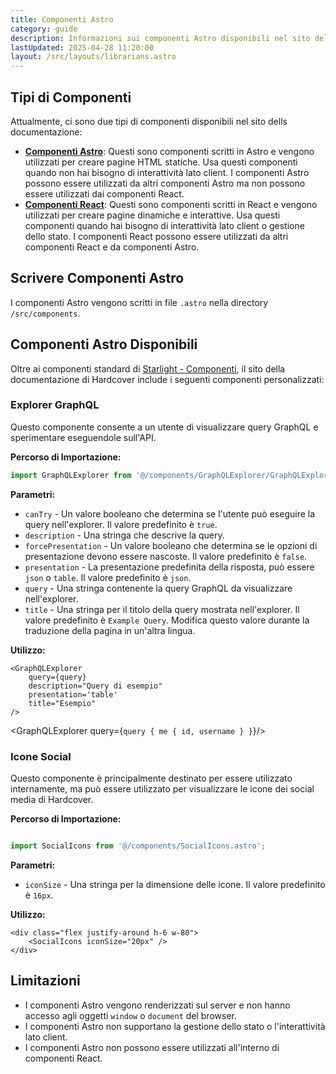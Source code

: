 ```yaml
---
title: Componenti Astro
category: guide
description: Informazioni sui componenti Astro disponibili nel sito della documentazione.
lastUpdated: 2025-04-28 11:20:00
layout: /src/layouts/librarians.astro
---
```


## Tipi di Componenti
Attualmente, ci sono due tipi di componenti disponibili nel sito dells documentazione:
- [**Componenti Astro**](./astro-components): Questi sono componenti scritti in Astro e vengono utilizzati per creare pagine HTML statiche. Usa questi componenti quando non hai bisogno di interattività lato client. I componenti Astro possono essere utilizzati da altri componenti Astro ma non possono essere utilizzati dai componenti React.
- [**Componenti React**](./react-components): Questi sono componenti scritti in React e vengono utilizzati per creare pagine dinamiche e interattive. Usa questi componenti quando hai bisogno di interattività lato client o gestione dello stato. I componenti React possono essere utilizzati da altri componenti React e da componenti Astro.

## Scrivere Componenti Astro
I componenti Astro vengono scritti in file `.astro` nella directory `/src/components`.

## Componenti Astro Disponibili
Oltre ai componenti standard di [Starlight - Componenti](https://starlight.astro.build/guides/components/), il sito della documentazione di Hardcover include i seguenti componenti personalizzati:

### Explorer GraphQL

Questo componente consente a un utente di visualizzare query GraphQL e sperimentare eseguendole sull'API.

**Percorso di Importazione:**
```js
import GraphQLExplorer from '@/components/GraphQLExplorer/GraphQLExplorer.astro';
```

**Parametri:**

- `canTry` - Un valore booleano che determina se l'utente può eseguire la query nell'explorer. Il valore predefinito è `true`.
- `description` - Una stringa che descrive la query.
- `forcePresentation` - Un valore booleano che determina se le opzioni di presentazione devono essere nascoste. Il valore predefinito è `false`.
- `presentation` - La presentazione predefinita della risposta, può essere `json` o `table`. Il valore predefinito è `json`.
- `query` - Una stringa contenente la query GraphQL da visualizzare nell'explorer.
- `title` - Una stringa per il titolo della query mostrata nell'explorer. Il valore predefinito è `Example Query`. Modifica questo valore durante la traduzione della pagina in un'altra lingua.

**Utilizzo:**

```mdx
<GraphQLExplorer
    query={query}
    description="Query di esempio"
    presentation='table'
    title="Esempio"
/>
```

<GraphQLExplorer query={`
query {
    me {
        id,
        username
    }
}
`}/>

### Icone Social

Questo componente è principalmente destinato per essere utilizzato internamente, ma può essere utilizzato per visualizzare le icone dei social media di Hardcover.

**Percorso di Importazione:**

```js

import SocialIcons from '@/components/SocialIcons.astro';

```

**Parametri:**

- `iconSize` - Una stringa per la dimensione delle icone. Il valore predefinito è `16px`.

**Utilizzo:**

```mdx
<div class="flex justify-around h-6 w-80">
    <SocialIcons iconSize="20px" />
</div>
```

<div className="flex justify-around h-6 w-80">
    <SocialIcons iconSize="20px" />
</div>

## Limitazioni
- I componenti Astro vengono renderizzati sul server e non hanno accesso agli oggetti `window` o `document` del browser.
- I componenti Astro non supportano la gestione dello stato o l'interattività lato client.
- I componenti Astro non possono essere utilizzati all'interno di componenti React.